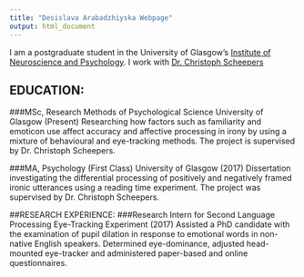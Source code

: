```yaml
---
title: "Desislava Arabadzhiyska Webpage"
output: html_document
---
```


I am a postgraduate student in the University of Glasgow's
[Institute of Neuroscience and Psychology](http://www.gla.ac.uk/researchinstitutes/neurosciencepsychology/).
I work with [Dr. Christoph Scheepers](https://www.researchgate.net/profile/Christoph_Scheepers)


## EDUCATION:
###MSc, Research Methods of Psychological Science University of Glasgow (Present)
Researching how factors such as familiarity and emoticon use affect accuracy and affective processing in irony by using a mixture of behavioural and eye-tracking methods. The project is supervised by Dr. Christoph Scheepers.

###MA, Psychology (First Class) University of Glasgow (2017)
Dissertation investigating the differential processing of positively and negatively framed ironic utterances using a reading time experiment. The project was supervised by Dr. Christoph Scheepers.

##RESEARCH EXPERIENCE:
###Research Intern for Second Language Processing Eye-Tracking Experiment (2017)
Assisted a PhD candidate with the examination of pupil dilation in response to emotional words in non-native English speakers. Determined eye-dominance, adjusted head-mounted eye-tracker and administered paper-based and online questionnaires.


